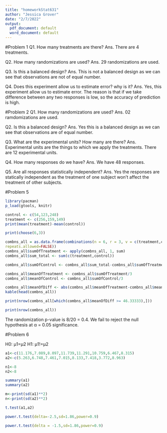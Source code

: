 ---
title: "homeworkStat631"
author: "Jessica Grover"
date: "2/7/2022"
output:
  pdf_document: default
  word_document: default
---

#Problem 1
Q1. How many treatments are there?
Ans. There are 4 treatments.

Q2. How many randomizations are used?
Ans. 29 randomizations are used.

Q3.  Is this a balanced design?
Ans. This is not a balanced design as we can see that observations are not of equal number.

Q4. Does this experiment allow us to estimate error? why is it?
Ans. Yes, this experiment allow us to estimate error.
The reason is that if we take difference between any two responses is low, so the accuracy of prediction is high.


#Problem 2
Q1. How many randomizations are used?
Ans. 02 ramdomizations are used.

Q2. Is this a balanced design?
Ans. Yes this is a balanced design as we can see that observations are of equal number.

Q3. What are the experimental units? How many are there?
Ans. Experimental units are the things to which we apply the treatments. There are 12 experimental units.

Q4.  How many responses do we have?
Ans. We have 48 responses.

Q5. Are all responses statistically independent?
Ans. Yes the responses are statically independent as the treatment of one subject won't affect the treatment of other subjects.

#Problem 5
```{r}
library(pacman)
p_load(gtools, knitr)
```
```{r}
control <- c(54,123,248)
treatment <- c(256,159,149)
print(mean(treatment)-mean(control))
```
```{r}
print(choose(6,3))
```
```{r}
combns_all = as.data.frame(combinations(n = 6, r = 3, v = c(treatment,control),
repeats.allowed=FALSE))
combns_all$sumOfTreatment <- apply(combns_all, 1, sum)
combns_all$sum_total <- sum(c(treatment,control))

```
```{r}
combns_all$sumOfControl <- combns_all$sum_total-combns_all$sumOfTreatment
```
```{r}
combns_all$meanOfTreatment <- combns_all$sumOfTreatment/3
combns_all$meanOfControl <- combns_all$sumOfControl/3

```
```{r}
combns_all$meanOfDiff <- abs(combns_all$meanOfTreatment-combns_all$meanOfControl)
kable(head(combns_all))
```
```{r}
print(nrow(combns_all[which(combns_all$meanOfDiff >= 46.33333),]))
```
```{r}
print(nrow(combns_all))
```
The randomization p-value is 8/20 = 0.4.
We fail to reject the null hypothesis at α = 0.05 significance.

#Problem 6

H0: µ1=µ2
H1: µ1!=µ2

```{r}
a1<-c(11.176,7.089,8.097,11.739,11.291,10.759,6.467,8.315)
a2<-c(5.263,6.748,7.461,7.015,8.133,7.418,3.772,8.963)

n1<-8
n2<-8
```
```{r}
summary(a1)
summary(a2)
```

```{r}
m<-print(sd(a1)**2)
n<-print(sd(a2)**2)
```


```{r}
t.test(a1,a2)
```
```{r}
power.t.test(delta=-2.5,sd=1.86,power=0.9)
```
```{r}
power.t.test(delta = -1.5,sd=1.86,power=0.9)
```

